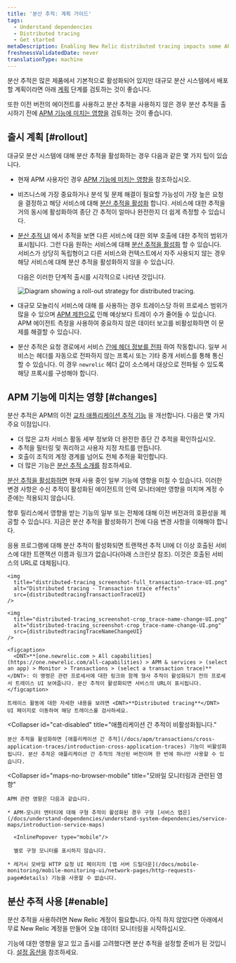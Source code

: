 ```yaml
---
title: '분산 추적: 계획 가이드'
tags:
  - Understand dependencies
  - Distributed tracing
  - Get started
metaDescription: Enabling New Relic distributed tracing impacts some APM features.
freshnessValidatedDate: never
translationType: machine
---
```





분산 추적은 많은 제품에서 기본적으로 활성화되어 있지만 대규모 분산 시스템에서 배포할 계획이라면 아래 [계획](#rollout) 단계를 검토하는 것이 좋습니다.

또한 이전 버전의 <InlinePopover type="apm"/>에이전트를 사용하고 분산 추적을 사용하지 않은 경우 분산 추적을 출시하기 전에 [APM 기능에 미치는 영향을](#changes) 검토하는 것이 좋습니다.

## 출시 계획 [#rollout]

대규모 분산 시스템에 대해 분산 추적을 활성화하는 경우 다음과 같은 몇 가지 팁이 있습니다.

* 현재 APM 사용자인 경우 [APM 기능에 미치는 영향을](#changes) 참조하십시오.

* 비즈니스에 가장 중요하거나 분석 및 문제 해결이 필요할 가능성이 가장 높은 요청을 결정하고 해당 서비스에 대해 [분산 추적을 활성화](#enable) 합니다. 서비스에 대한 추적을 거의 동시에 활성화하여 종단 간 추적이 얼마나 완전한지 더 쉽게 측정할 수 있습니다.

* [분산 추적 UI](/docs/apm/distributed-tracing/ui-data/understand-use-distributed-tracing-data) 에서 추적을 보면 다른 서비스에 대한 외부 호출에 대한 추적의 범위가 표시됩니다. 그런 다음 원하는 서비스에 대해 [분산 추적을 활성화](#enable) 할 수 있습니다. 서비스가 상당히 독립형이고 다른 서비스와 컨텍스트에서 자주 사용되지 않는 경우 해당 서비스에 대해 분산 추적을 활성화하지 않을 수 있습니다.

  다음은 이러한 단계적 출시를 시각적으로 나타낸 것입니다.

  <img
    title="Diagram showing a roll-out strategy for distributed tracing."
    alt="Diagram showing a roll-out strategy for distributed tracing."
    src={distributedtracingDistributedTracingRollout}
  />

* 대규모 모놀리식 서비스에 대해 <InlinePopover type="apm"/>를 사용하는 경우 트레이스당 하위 프로세스 범위가 많을 수 있으며 [APM 제한으로](/docs/distributed-tracing/ui-data/understand-use-distributed-tracing-ui/#rules-limits) 인해 예상보다 트레이 수가 줄어들 수 있습니다. APM 에이전트 측정을 사용하여 중요하지 않은 데이터 보고를 비활성화하면 이 문제를 해결할 수 있습니다.

* 분산 추적은 요청 경로에서 서비스 [간에 헤더 정보를 전파](/docs/distributed-tracing/concepts/how-new-relic-distributed-tracing-works/#headers) 하여 작동합니다. 일부 서비스는 헤더를 자동으로 전파하지 않는 프록시 또는 기타 중개 서비스를 통해 통신할 수 있습니다. 이 경우 `newrelic` 헤더 값이 소스에서 대상으로 전파될 수 있도록 해당 프록시를 구성해야 합니다.

## APM 기능에 미치는 영향 [#changes]

분산 추적은 APM의 이전 [교차 애플리케이션 추적 기능](/docs/apm/transactions/cross-application-traces/introduction-cross-application-traces) 을 개선합니다. 다음은 몇 가지 주요 이점입니다.

* 더 많은 교차 서비스 활동 세부 정보와 더 완전한 종단 간 추적을 확인하십시오.
* 추적을 필터링 및 쿼리하고 사용자 지정 차트를 만듭니다.
* 호출이 조직의 계정 경계를 넘어도 전체 추적을 확인합니다.
* 더 많은 기능은 [분산 추적 소개를](/docs/intro-distributed-tracing) 참조하세요.

[분산 추적을 활성화하면](/docs/understand-dependencies/distributed-tracing/get-started/introduction-distributed-tracing#enable) 현재 사용 중인 일부 <InlinePopover type="apm"/>기능에 영향을 미칠 수 있습니다. 이러한 변경 사항은 수신 추적이 활성화된 에이전트의 인력 모니터에만 영향을 미치며 계정 수준에는 적용되지 않습니다.

향후 릴리스에서 영향을 받는 기능의 일부 또는 전체에 대해 이전 버전과의 호환성을 제공할 수 있습니다. 지금은 분산 추적을 활성화하기 전에 다음 변경 사항을 이해해야 합니다.

<CollapserGroup>
  <Collapser
    id="txn-trace-changes"
    title="트랜잭션 추적 UI는 트랜잭션 링크가 아닌 서비스 URL을 표시합니다."
  >
    응용 프로그램에 대해 분산 추적이 활성화되면 트랜잭션 추적 UI에 더 이상 호출된 서비스에 대한 트랜잭션 이름과 링크가 없습니다(아래 스크린샷 참조). 이것은 호출된 서비스의 URL로 대체됩니다.

    <img
      title="distributed-tracing_screenshot-full_transaction-trace-UI.png"
      alt="Distributed tracing - Transaction trace effects"
      src={distributedtracingTransactionTraceUI}
    />

    <img
      title="distributed-tracing_screenshot-crop_trace-name-change-UI.png"
      alt="distributed-tracing_screenshot-crop_trace-name-change-UI.png"
      src={distributedtracingTraceNameChangeUI}
    />

    <figcaption>
      <DNT>**[one.newrelic.com > All capabilities](https://one.newrelic.com/all-capabilities) > APM & services > (select an app) > Monitor > Transactions > (select a transaction trace)**</DNT>: 이 명령은 관련 프로세서에 대한 링크와 함께 형사 추적이 활성화되기 전의 프로세서 트레이스 UI 보여줍니다. 분산 추적이 활성화되면 서비스의 URL이 표시됩니다.
    </figcaption>

    트레이스 활동에 대한 자세한 내용을 보려면 <DNT>**Distributed tracing**</DNT> UI 페이지로 이동하여 해당 트레이스를 검사하세요.
  </Collapser>

  <Collapser
    id="cat-disabled"
    title="애플리케이션 간 추적이 비활성화됩니다."
  >
    분산 추적을 활성화하면 [애플리케이션 간 추적](/docs/apm/transactions/cross-application-traces/introduction-cross-application-traces) 기능이 비활성화됩니다. 분산 추적은 애플리케이션 간 추적의 개선된 버전이며 한 번에 하나만 사용할 수 있습니다.
  </Collapser>

  <Collapser
    id="maps-no-browser-mobile"
    title="모바일 모니터링과 관련된 영향"
  >
    APM 관련 영향은 다음과 같습니다.

    * APM-모니터 엔터티에 대해 구형 추적이 활성화된 경우 구형 [서비스 맵은](/docs/understand-dependencies/understand-system-dependencies/service-maps/introduction-service-maps)

      <InlinePopover type="mobile"/>

      별로 구형 모니터를 표시하지 않습니다.

    * 레거시 모바일 HTTP 요청 UI 페이지의 [앱 서버 드릴다운](/docs/mobile-monitoring/mobile-monitoring-ui/network-pages/http-requests-page#details) 기능을 사용할 수 없습니다.
  </Collapser>
</CollapserGroup>

## 분산 추적 사용 [#enable]

분산 추적을 사용하려면 New Relic 계정이 필요합니다. 아직 하지 않았다면 아래에서 무료 New Relic 계정을 만들어 오늘 데이터 모니터링을 시작하십시오.

<InlineSignup/>

<InlinePopover type="apm"/>기능에 대한 영향을 알고 있고 출시를 고려했다면 분산 추적을 설정할 준비가 된 것입니다. [설정 옵션을](/docs/distributed-tracing/concepts/quick-start) 참조하세요.